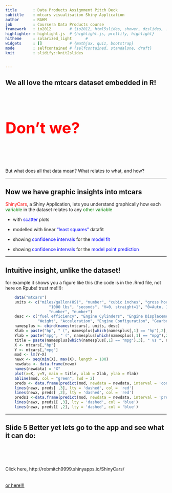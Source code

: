 ```yaml
---
title       : Data Products Assignment Pitch Deck
subtitle    : mtcars visualisation Shiny Application
author      : RAHM
job         : Coursera Data Products course
framework   : io2012        # {io2012, html5slides, shower, dzslides, ...}
highlighter : highlight.js  # {highlight.js, prettify, highlight}
hitheme     : solarized_light      # 
widgets     : []            # {mathjax, quiz, bootstrap}
mode        : selfcontained # {selfcontained, standalone, draft}
knit        : slidify::knit2slides


--- 
```


## We all love the mtcars dataset embedded in R!
<br>
<br>
<br>
<br>

<b><font size="8" color="red"> Don't we? </font></b>

<br>
<br>
<br>
<br>

But what does all that data mean?
What relates to what, and how?

---

## Now we have graphic insights into mtcars

<font color="red"> ShinyCars</font>, a Shiny Application, lets you understand graphically how each<font color="green"> variable </font>in the dataset relates to any <font color="green">other variable </font>

  * with <font color="blue">scatter </font> plots
  
  * modelled with linear <font color="blue">"least squares" </font> datafit
  
  * showing <font color="blue">confidence intervals </font> for the <font color="blue">model fit</font>
  
  * showing <font color="blue">confidence intervals </font> for the <font color="blue">model point prediction</font>

---

## Intuitive insight, unlike the dataset!

for example it shows you a figure like this (the code is in the .Rmd file, not here on Rpubs! trust me!!!):

```r

    data("mtcars")
    units <- c("miles/gallon(US)", "number", "cubic inches", "gross horsepower", "times", 
                   "1000 lbs", "seconds", "V=0, straight=1", "0=Auto, 1=Manual", 
                   "number", "number")
    desc <- c("fuel efficiency", "Engine Cylinders", "Engine Displacement", "Power", "Final Drive", 
              "Weight", "Acceleration", "Engine Configuration", "Gearbox Type", "Number of Carburettors")
    namesplus <- cbind(names(mtcars), units, desc)
    Xlab = paste("hp", " (", namesplus[which(namesplus[,1] == "hp"),2], ")")
    Ylab = paste("mpg", " (", namesplus[which(namesplus[,1] == "mpg"),2], ")")
    title = paste(namesplus[which(namesplus[,1] == "mpg"),3], " vs ", namesplus[which(namesplus[,1] == "hp"),3])
    X <- mtcars[,"hp"]
    Y <- mtcars[,"mpg"]
    mod <- lm(Y~X)
    newx <- seq(min(X), max(X), length = 100)
    newdata <- data.frame(newx)
    names(newdata) = "X"
    plot(x=X, y=Y, main = title, xlab = Xlab, ylab = Ylab)
    abline(mod, col = "green", lwd = 2)
    preds <- data.frame(predict(mod, newdata = newdata, interval = 'confidence'))
    lines(newx, preds[ ,3], lty = 'dashed', col = 'red')
    lines(newx, preds[ ,2], lty = 'dashed', col = 'red')      
    preds1 <-data.frame(predict(mod, newdata = newdata, interval = 'predict'))
    lines(newx, preds1[ ,3], lty = 'dashed', col = 'blue')
    lines(newx, preds1[ ,2], lty = 'dashed', col = 'blue')      
```



---

## Slide 5 Better yet lets go to the app and see what it can do:

<br>
<br>
<br>

Click here, http://robmitch9999.shinyapps.io/ShinyCars/
<br>
<br>
<br>
<a href="http://robmitch9999.shinyapps.io/ShinyCars/">or here!!!</a>

